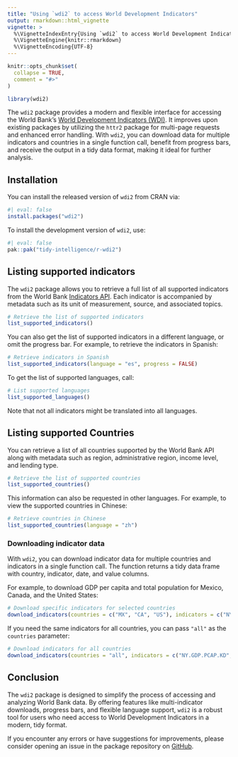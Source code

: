 ```yaml
---
title: "Using `wdi2` to access World Development Indicators"
output: rmarkdown::html_vignette
vignette: >
  %\VignetteIndexEntry{Using `wdi2` to access World Development Indicators}
  %\VignetteEngine{knitr::rmarkdown}
  %\VignetteEncoding{UTF-8}
---
```


```r
knitr::opts_chunk$set(
  collapse = TRUE,
  comment = "#>"
)
```

```r
library(wdi2)
```

The `wdi2` package provides a modern and flexible interface for accessing the World Bank’s [World Development Indicators (WDI)](https://datatopics.worldbank.org/world-development-indicators/). It improves upon existing packages by utilizing the `httr2` package for multi-page requests and enhanced error handling. With `wdi2`, you can download data for multiple indicators and countries in a single function call, benefit from progress bars, and receive the output in a tidy data format, making it ideal for further analysis.

## Installation

You can install the released version of `wdi2` from CRAN via:

```r
#| eval: false
install.packages("wdi2")
```

To install the development version of `wdi2`, use:

```r
#| eval: false
pak::pak("tidy-intelligence/r-wdi2")
```

## Listing supported indicators

The `wdi2` package allows you to retrieve a full list of all supported indicators from the World Bank [Indicators API](https://datahelpdesk.worldbank.org/knowledgebase/articles/889392-about-the-indicators-api-documentation). Each indicator is accompanied by metadata such as its unit of measurement, source, and associated topics.

```r
# Retrieve the list of supported indicators
list_supported_indicators()
```

You can also get the list of supported indicators in a different language, or omit the progress bar. For example, to retrieve the indicators in Spanish:

```r
# Retrieve indicators in Spanish
list_supported_indicators(language = "es", progress = FALSE)
```

To get the list of supported languages, call: 

```r
# List supported languages
list_supported_languages()
```

Note that not all indicators might be translated into all languages. 

## Listing supported Countries

You can retrieve a list of all countries supported by the World Bank API along with metadata such as region, administrative region, income level, and lending type.

```r
# Retrieve the list of supported countries
list_supported_countries()
```

This information can also be requested in other languages. For example, to view the supported countries in Chinese:

```r
# Retrieve countries in Chinese
list_supported_countries(language = "zh")
```

### Downloading indicator data

With `wdi2`, you can download indicator data for multiple countries and indicators in a single function call. The function returns a tidy data frame with country, indicator, date, and value columns.

For example, to download GDP per capita and total population for Mexico, Canada, and the United States:

```r
# Download specific indicators for selected countries
download_indicators(countries = c("MX", "CA", "US"), indicators = c("NY.GDP.PCAP.KD", "SP.POP.TOTL"))
```

If you need the same indicators for all countries, you can pass `"all"` as the `countries` parameter:

```r
# Download indicators for all countries
download_indicators(countries = "all", indicators = c("NY.GDP.PCAP.KD", "SP.POP.TOTL"))
```

## Conclusion

The `wdi2` package is designed to simplify the process of accessing and analyzing World Bank data. By offering features like multi-indicator downloads, progress bars, and flexible language support, `wdi2` is a robust tool for users who need access to World Development Indicators in a modern, tidy format.

If you encounter any errors or have suggestions for improvements, please consider opening an issue in the package repository on [GitHub](https://github.com/tidy-intelligence/r-wdi2/issues).
